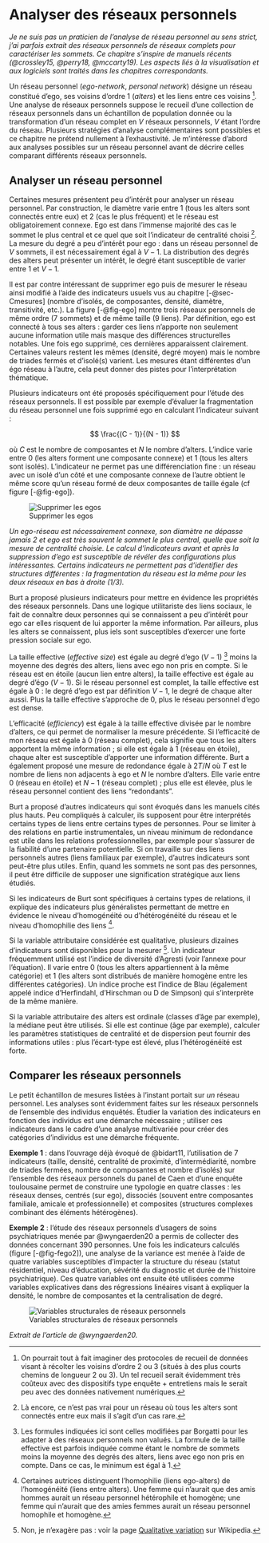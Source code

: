# Analyser des réseaux personnels {#sec-Cegoreseau}

*Je ne suis pas un praticien de l'analyse de réseau personnel au sens strict, j'ai parfois extrait des réseaux personnels de réseaux complets pour caractériser les sommets. Ce chapitre s'inspire de manuels récents (@crossley15, @perry18, @mccarty19). Les aspects liés à la visualisation et aux logiciels sont traités dans les chapitres correspondants.*

Un réseau personnel (*ego-network*, *personal network*) désigne un réseau constitué d'ego, ses voisins d'ordre 1 (*alters*) et les liens entre ces voisins [^cegoreseau-1]. Une analyse de réseaux personnels suppose le recueil d'une collection de réseaux personnels dans un échantillon de population donnée ou la transformation d'un réseau complet en $V$ réseaux personnels, $V$ étant l'ordre du réseau. Plusieurs stratégies d'analyse complémentaires sont possibles et ce chapitre ne prétend nullement à l'exhaustivité. Je m'intéresse d'abord aux analyses possibles sur un réseau personnel avant de décrire celles comparant différents réseaux personnels.

[^cegoreseau-1]: On pourrait tout à fait imaginer des protocoles de recueil de données visant à récolter les voisins d'ordre 2 ou 3 (situés à des plus courts chemins de longueur 2 ou 3). Un tel recueil serait évidemment très coûteux avec des dispositifs type enquête + entretiens mais le serait peu avec des données nativement numériques.

## Analyser un réseau personnel

Certaines mesures présentent peu d'intérêt pour analyser un réseau personnel. Par construction, le diamètre varie entre 1 (tous les alters sont connectés entre eux) et 2 (cas le plus fréquent) et le réseau est obligatoirement connexe. Ego est dans l'immense majorité des cas le sommet le plus central et ce quel que soit l'indicateur de centralité choisi [^cegoreseau-2]. La mesure du degré a peu d'intérêt pour ego : dans un réseau personnel de $V$ sommets, il est nécessairement égal à $V - 1$. La distribution des degrés des alters peut présenter un intérêt, le degré étant susceptible de varier entre 1 et $V - 1$.

[^cegoreseau-2]: Là encore, ce n'est pas vrai pour un réseau où tous les alters sont connectés entre eux mais il s'agit d'un cas rare.

Il est par contre intéressant de supprimer ego puis de mesurer le réseau ainsi modifié à l'aide des indicateurs usuels vus au chapitre [-@sec-Cmesures] (nombre d'isolés, de composantes, densité, diamètre, transitivité, etc.). La figure [-@fig-ego] montre trois réseaux personnels de même ordre (7 sommets) et de même taille (9 liens). Par définition, ego est connecté à tous ses alters : garder ces liens n'apporte non seulement aucune information utile mais masque des différences structurelles notables. Une fois ego supprimé, ces dernières apparaissent clairement. Certaines valeurs restent les mêmes (densité, degré moyen) mais le nombre de triades fermés et d'isolé(s) varient. Les mesures étant différentes d'un égo réseau à l'autre, cela peut donner des pistes pour l'interprétation thématique.

Plusieurs indicateurs ont été proposés spécifiquement pour l'étude des réseaux personnels. Il est possible par exemple d'évaluer la fragmentation du réseau personnel une fois supprimé ego en calculant l'indicateur suivant :

$$
\frac{(C - 1)}{(N - 1)} 
$$

où $C$ est le nombre de composantes et $N$ le nombre d'alters. L'indice varie entre 0 (les alters forment une composante connexe) et 1 (tous les alters sont isolés). L'indicateur ne permet pas une différenciation fine : un réseau avec un isolé d'un côté et une composante connexe de l'autre obtient le même score qu'un réseau formé de deux composantes de taille égale (cf figure [-@fig-ego]).

![Supprimer les egos](images/ego.png){#fig-ego}

*Un ego-réseau est nécessairement connexe, son diamètre ne dépasse jamais 2 et ego est très souvent le sommet le plus central, quelle que soit la mesure de centralité choisie. Le calcul d'indicateurs avant et après la suppression d'ego est susceptible de révéler des configurations plus intéressantes. Certains indicateurs ne permettent pas d'identifier des structures différentes : la fragmentation du réseau est la même pour les deux réseaux en bas à droite (1/3).*

Burt a proposé plusieurs indicateurs pour mettre en évidence les propriétés des réseaux personnels. Dans une logique utilitariste des liens sociaux, le fait de connaître deux personnes qui se connaissent a peu d'intérêt pour ego car elles risquent de lui apporter la même information. Par ailleurs, plus les alters se connaissent, plus iels sont susceptibles d'exercer une forte pression sociale sur ego.

La taille effective (*effective size*) est égale au degré d'ego ($V - 1$) [^cegoreseau-3] moins la moyenne des degrés des alters, liens avec ego non pris en compte. Si le réseau est en étoile (aucun lien entre alters), la taille effective est égale au degré d'égo ($V-1$). Si le réseau personnel est complet, la taille effective est égale à 0 : le degré d'ego est par définition $V - 1$, le degré de chaque alter aussi. Plus la taille effective s'approche de 0, plus le réseau personnel d'ego est dense.

[^cegoreseau-3]: Les formules indiquées ici sont celles modifiées par Borgatti pour les adapter à des réseaux personnels non valués. La formule de la taille effective est parfois indiquée comme étant le nombre de sommets moins la moyenne des degrés des alters, liens avec ego non pris en compte. Dans ce cas, le minimum est égal à 1.

L'efficacité (*efficiency*) est égale à la taille effective divisée par le nombre d'alters, ce qui permet de normaliser la mesure précédente. Si l'efficacité de mon réseau est égale à 0 (réseau complet), cela signifie que tous les alters apportent la même information ; si elle est égale à 1 (réseau en étoile), chaque alter est susceptible d'apporter une information différente. Burt a également proposé une mesure de redondance égale à $2T/N$ où $T$ est le nombre de liens non adjacents à ego et $N$ le nombre d'alters. Elle varie entre 0 (réseau en étoile) et $N - 1$ (réseau complet) ; plus elle est élevée, plus le réseau personnel contient des liens "redondants".

Burt a proposé d'autres indicateurs qui sont évoqués dans les manuels cités plus hauts. Peu compliqués à calculer, ils supposent pour être interprétés certains types de liens entre certains types de personnes. Pour se limiter à des relations en partie instrumentales, un niveau minimum de redondance est utile dans les relations professionnelles, par exemple pour s'assurer de la fiabilité d'une partenaire potentielle. Si on travaille sur des liens personnels autres (liens familiaux par exemple), d'autres indicateurs sont peut-être plus utiles. Enfin, quand les sommets ne sont pas des personnes, il peut être difficile de supposer une signification stratégique aux liens étudiés.

Si les indicateurs de Burt sont spécifiques à certains types de relations, il explique des indicateurs plus généralistes permettant de mettre en évidence le niveau d'homogénéité ou d'hétérogénéité du réseau et le niveau d'homophilie des liens [^cegoreseau-4].

[^cegoreseau-4]: Certaines autrices distinguent l'homophilie (liens ego-alters) de l'homogénéité (liens entre alters). Une femme qui n'aurait que des amis hommes aurait un réseau personnel hétérophile et homogène; une femme qui n'aurait que des amies femmes aurait un réseau personnel homophile et homogène.

Si la variable attributaire considérée est qualitative, plusieurs dizaines d'indicateurs sont disponibles pour la mesurer [^cegoreseau-5]. Un indicateur fréquemment utilisé est l'indice de diversité d'Agresti (voir l'annexe pour l'équation). Il varie entre 0 (tous les alters appartiennent à la même catégorie) et 1 (les alters sont distribués de manière homogène entre les différentes catégories). Un indice proche est l'indice de Blau (également appelé indice d'Herfindahl, d'Hirschman ou D de Simpson) qui s'interprète de la même manière.

[^cegoreseau-5]: Non, je n'exagère pas : voir la page [Qualitative variation](https://en.wikipedia.org/wiki/Qualitative_variation) sur Wikipedia.

Si la variable attributaire des alters est ordinale (classes d'âge par exemple), la médiane peut être utilisés. Si elle est continue (âge par exemple), calculer les paramètres statistiques de centralité et de dispersion peut fournir des informations utiles : plus l'écart-type est élevé, plus l'hétérogénéité est forte.

## Comparer les réseaux personnels

Le petit échantillon de mesures listées à l'instant portait sur *un* réseau personnel. Les analyses sont évidemment faites sur les réseaux personnels de l'ensemble des individus enquêtés. Étudier la variation des indicateurs en fonction des individus est une démarche nécessaire ; utiliser ces indicateurs dans le cadre d'une analyse multivariée pour créer des catégories d'individus est une démarche fréquente.

**Exemple 1** : dans l'ouvrage déjà évoqué de @bidart11, l'utilisation de 7 indicateurs (taille, densité, centralité de proximité, d'intermédiarité, nombre de triades fermées, nombre de composantes et nombre d'isolés) sur l'ensemble des réseaux personnels du panel de Caen et d'une enquête toulousaine permet de construire une typologie en quatre classes : les réseaux denses, centrés (sur ego), dissociés (souvent entre composantes familiale, amicale et professionnelle) et composites (structures complexes combinant des éléments hétérogènes).

**Exemple 2** : l'étude des réseaux personnels d'usagers de soins psychiatriques menée par @wyngaerden20 a permis de collecter des données concernant 390 personnes. Une fois les indicateurs calculés (figure [-@fig-fego2]), une analyse de la variance est menée à l'aide de quatre variables susceptibles d'impacter la structure du réseau (statut résidentiel, niveau d'éducation, sévérité du diagnostic et durée de l'histoire psychiatrique). Ces quatre variables ont ensuite été utilisées comme variables explicatives dans des régressions linéaires visant à expliquer la densité, le nombre de composantes et la centralisation de degré.

![Variables structurales de réseaux personnels](images/fego2.png){#fig-fego2}

*Extrait de l'article de @wyngaerden20.*
